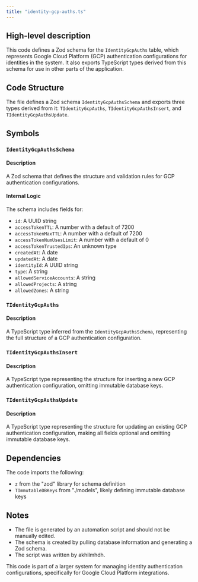 ```yaml
---
title: "identity-gcp-auths.ts"
---
```


## High-level description
This code defines a Zod schema for the `IdentityGcpAuths` table, which represents Google Cloud Platform (GCP) authentication configurations for identities in the system. It also exports TypeScript types derived from this schema for use in other parts of the application.

## Code Structure
The file defines a Zod schema `IdentityGcpAuthsSchema` and exports three types derived from it: `TIdentityGcpAuths`, `TIdentityGcpAuthsInsert`, and `TIdentityGcpAuthsUpdate`.

## Symbols

### `IdentityGcpAuthsSchema`
#### Description
A Zod schema that defines the structure and validation rules for GCP authentication configurations.

#### Internal Logic
The schema includes fields for:
- `id`: A UUID string
- `accessTokenTTL`: A number with a default of 7200
- `accessTokenMaxTTL`: A number with a default of 7200
- `accessTokenNumUsesLimit`: A number with a default of 0
- `accessTokenTrustedIps`: An unknown type
- `createdAt`: A date
- `updatedAt`: A date
- `identityId`: A UUID string
- `type`: A string
- `allowedServiceAccounts`: A string
- `allowedProjects`: A string
- `allowedZones`: A string

### `TIdentityGcpAuths`
#### Description
A TypeScript type inferred from the `IdentityGcpAuthsSchema`, representing the full structure of a GCP authentication configuration.

### `TIdentityGcpAuthsInsert`
#### Description
A TypeScript type representing the structure for inserting a new GCP authentication configuration, omitting immutable database keys.

### `TIdentityGcpAuthsUpdate`
#### Description
A TypeScript type representing the structure for updating an existing GCP authentication configuration, making all fields optional and omitting immutable database keys.

## Dependencies
The code imports the following:
- `z` from the "zod" library for schema definition
- `TImmutableDBKeys` from "./models", likely defining immutable database keys

## Notes
- The file is generated by an automation script and should not be manually edited.
- The schema is created by pulling database information and generating a Zod schema.
- The script was written by akhilmhdh.

This code is part of a larger system for managing identity authentication configurations, specifically for Google Cloud Platform integrations.
